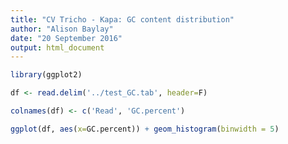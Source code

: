 ```yaml
---
title: "CV Tricho - Kapa: GC content distribution"
author: "Alison Baylay"
date: "20 September 2016"
output: html_document
---
```


```r
library(ggplot2)

df <- read.delim('../test_GC.tab', header=F)

colnames(df) <- c('Read', 'GC.percent')

ggplot(df, aes(x=GC.percent)) + geom_histogram(binwidth = 5)

```